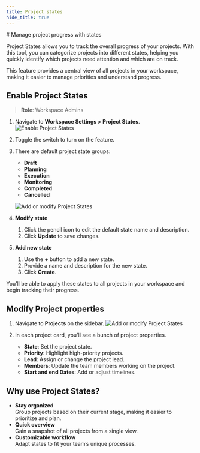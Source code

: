 ```yaml
---
title: Project states
hide_title: true
---
```



<div className="tag-wrapper">
# Manage project progress with states
<Tags 
  tags={[ 
    { name: "Pro", additionalClass: "pro" }
  ]} 
 />
</div>

Project States allows you to track the overall progress of your projects. With this tool, you can categorize projects into different states, helping you quickly identify which projects need attention and which are on track.

This feature provides a central view of all projects in your workspace, making it easier to manage priorities and understand progress.

## Enable Project States
> **Role**: Workspace Admins

1. Navigate to **Workspace Settings > Project States**.
    ![Enable Project States](https://media.docs.plane.so/projects/enable-project-states.webp#center)

2. Toggle the switch to turn on the feature.

3. There are default project state groups:
    - **Draft**
    - **Planning**
    - **Execution**
    - **Monitoring**
    - **Completed**
    - **Cancelled**

    ![Add or modify Project States](https://media.docs.plane.so/projects/add-modify-project-states.webp#center)

4. **Modify state**  
    1. Click the pencil icon to edit the default state name and description. 
    2. Click **Update** to save changes.

5. **Add new state**
    1. Use the **+** button to add a new state. 
    2. Provide a name and description for the new state.
    3. Click **Create**. 

You’ll be able to apply these states to all projects in your workspace and begin tracking their progress.

## Modify Project properties

1. Navigate to **Projects** on the sidebar.
    ![Add or modify Project States](https://media.docs.plane.so/projects/modify-project-states.webp#center)

2. In each project card, you'll see a bunch of project properties. 
    
   - **State**: Set the project state.
   - **Priority**: Highlight high-priority projects.
   - **Lead**: Assign or change the project lead.
   - **Members**: Update the team members working on the project.
   - **Start and end Dates**: Add or adjust timelines.

## Why use Project States?

- **Stay organized**  
  Group projects based on their current stage, making it easier to prioritize and plan.
- **Quick overview**      
  Gain a snapshot of all projects from a single view.
- **Customizable workflow**  
  Adapt states to fit your team’s unique processes.